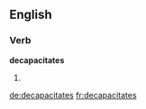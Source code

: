 ==English==

===Verb===
'''decapacitates'''

# {{third-person singular of|[[decapacitate]]}}

[[de:decapacitates]]
[[fr:decapacitates]]